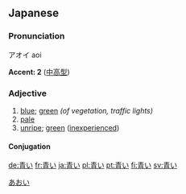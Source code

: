 ==Japanese== 
{{ja-kanjitab|青}}
===Pronunciation===
アオイ aoi

'''Accent: 2''' ([[中高型]])


===Adjective===
{{ja-adj|kk|decl=い|hira=あおい|rom=aoi}}
#[[blue]]; [[green]] ''(of vegetation, traffic lights)''
#[[pale]]
#[[unripe]]; [[green]] ([[inexperienced]])

====Conjugation====
{{ja-i|青|あお|ao}}

[[Category:ja:Colors|あおい]]

[[de:青い]]
[[fr:青い]]
[[ja:青い]]
[[pl:青い]]
[[pt:青い]]
[[fi:青い]]
[[sv:青い]]